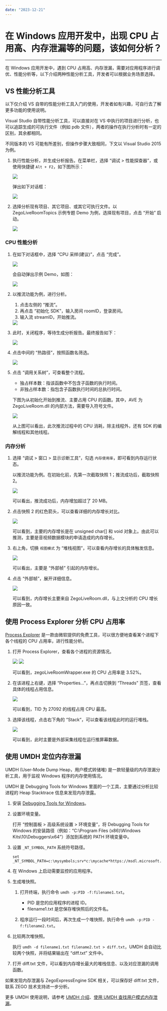 ```yaml
---
date: "2023-12-21"
---
```

# 在 Windows 应用开发中，出现 CPU 占用高、内存泄漏等的问题，该如何分析？

---

在 Windows 应用开发中，遇到 CPU 占用高、内存泄漏，需要对应用程序进行调优、性能分析等，以下介绍两种性能分析工具，开发者可以根据业务场景选择。


## VS 性能分析工具

<Note title="说明">


以下仅介绍 VS 自带的性能分析工具入门的使用，开发者如有兴趣，可自行去了解更多功能的使用说明。

</Note>



Visual Studio 自带性能分析工具，可以直接对在 VS 中执行的项目进行分析，也可以追踪生成的可执行文件（例如 pdb 文件），两者的操作在执行分析时有一定的区别，其余都相同。


不同版本的 VS 可能有所差别，但操作步骤大致相同，下文以 Visual Studio 2015 为例。

1. 执行性能分析，并生成分析报告。在菜单栏，选择 “调试 > 性能探查器”，或使用快捷键 `Alt + F2`，如下图所示：    

    <Frame width="512" height="auto" caption=""><Frame width="512" height="auto" caption=""><img src="https://doc-media.zego.im/sdk-doc/Pics/FAQ/Performance/windows_1.png" /></Frame></Frame>

    弹出如下对话框：

    <Frame width="512" height="auto" caption=""><Frame width="512" height="auto" caption=""><img src="https://doc-media.zego.im/sdk-doc/Pics/FAQ/Performance/windows_2.png" /></Frame></Frame>

2. 选择分析现有项目、其它项目、或其它可执行文件。以 ZegoLiveRoomTopics 示例专题 Demo 为例，选择现有项目，点击 “开始” 启动。

    <Frame width="512" height="auto" caption=""><Frame width="512" height="auto" caption=""><img src="https://doc-media.zego.im/sdk-doc/Pics/FAQ/Performance/windows_3.png" /></Frame></Frame>

### CPU 性能分析

1. 在如下对话框中，选择 “CPU 采样(建议)”，点击 “完成”。

    <Frame width="512" height="auto" caption=""><Frame width="512" height="auto" caption=""><img src="https://doc-media.zego.im/sdk-doc/Pics/FAQ/Performance/windows_cpu_1.png" /></Frame></Frame>

    会自动弹出示例 Demo，如图：

    <Frame width="512" height="auto" caption=""><Frame width="512" height="auto" caption=""><img src="https://doc-media.zego.im/sdk-doc/Pics/FAQ/Performance/windows_cpu_2.png" /></Frame></Frame>

2. 以推流功能为例，进行分析。

    1. 点击左侧的 “推流”。
    2. 再点击 “初始化 SDK”，输入房间 roomID，登录房间。
    3. 输入流 streamID，开始推流。
   
    <Frame width="512" height="auto" caption=""><Frame width="512" height="auto" caption=""><img src="https://doc-media.zego.im/sdk-doc/Pics/FAQ/Performance/windows_cpu_3.png" /></Frame></Frame>

3. 此时，关闭程序，等待生成分析报告。最终报告如下：

    <Frame width="512" height="auto" caption=""><Frame width="512" height="auto" caption=""><img src="https://doc-media.zego.im/sdk-doc/Pics/FAQ/Performance/windows_cpu_4.png" /></Frame></Frame>

4. 点击中间的 “热路径”，按照函数名筛选。

    <Frame width="512" height="auto" caption=""><Frame width="512" height="auto" caption=""><img src="https://doc-media.zego.im/sdk-doc/Pics/FAQ/Performance/windows_cpu_5.png" /></Frame></Frame>

5. 点击 “调用关系树”，可查看整个流程。

    - 独占样本数：指该函数中不包含子函数的执行时间。
    - 非独占样本数：指包含子函数执行时间的总执行时间。

    下图为从初始化开始到推流、主要占用 CPU 的函数。其中，AVE 为 ZegoLiveRoom.dll 的内部方法，需要导入符号文件。

    <Frame width="512" height="auto" caption=""><Frame width="512" height="auto" caption=""><img src="https://doc-media.zego.im/sdk-doc/Pics/FAQ/Performance/windows_cpu_6.png" /></Frame></Frame>

    从上图可以看出，此次推流过程中的 CPU 消耗，除主线程外，还有 SDK 的编解线程和其他线程。



### 内存分析

1. 选择 “调试 > 窗口 > 显示诊断工具”，勾选 `内存使用率`，即可看到内存运行状态。

    以推流功能为例。在初始化前，先第一次截取快照 1；推流成功后，截取快照 2。

    <Frame width="512" height="auto" caption=""><Frame width="512" height="auto" caption=""><img src="https://doc-media.zego.im/sdk-doc/Pics/FAQ/Performance/windows_memory_1.png" /></Frame></Frame>

    可以看出，推流成功后，内存增加超过了 20 MB。

2. 点击快照 2 的红色箭头，可以查看详细的内存增长对比。

    <Frame width="512" height="auto" caption=""><Frame width="512" height="auto" caption=""><img src="https://doc-media.zego.im/sdk-doc/Pics/FAQ/Performance/windows_memory_2.png" /></Frame></Frame>

    可以看到，主要的内存增长是在 unsigned char[] 和 void 对象上。由此可以推测，主要是音视频数据模块的申请造成的内存增长。

3. 右上角，切换 `视图模式` 为 “堆栈视图”，可以查看内存增长的具体触发信息。

    <Frame width="512" height="auto" caption=""><Frame width="512" height="auto" caption=""><img src="https://doc-media.zego.im/sdk-doc/Pics/FAQ/Performance/windows_memory_3.png" /></Frame></Frame>

    可以看出，主要是 “外部帧” 引起的内存增长。

4. 点击 “外部帧”，展开详细信息。

    <Frame width="512" height="auto" caption=""><Frame width="512" height="auto" caption=""><img src="https://doc-media.zego.im/sdk-doc/Pics/FAQ/Performance/windows_memory_4.png" /></Frame></Frame>

    可以看到，内存增长主要来自 ZegoLiveRoom.dll，与上文分析的 CPU 增长原因一致。

## 使用 Process Explorer 分析 CPU 占用率

[Process Explorer](https://learn.microsoft.com/en-us/sysinternals/downloads/process-explorer) 是一款由微软提供的免费工具，可以很方便地查看某个进程下各个线程的 CPU 占用率，进行性能分析。

1. 打开 Process Explorer，查看各个进程的资源情况。

    <Frame width="512" height="auto" caption=""><Frame width="512" height="auto" caption=""><img src="https://doc-media.zego.im/sdk-doc/Pics/FAQ/Performance/pe_1.png" /></Frame></Frame>

    <Frame width="512" height="auto" caption=""><Frame width="512" height="auto" caption=""><img src="https://doc-media.zego.im/sdk-doc/Pics/FAQ/Performance/pe_2.png" /></Frame></Frame>

    可以看到，zegoLiveRoomWrapper.exe 的 CPU 占用率是 3.52%。

2. 在该进程上右键，选择 “Properties...”，再点击切换到 “Threads” 页签，查看具体的线程占用信息。

    <Frame width="512" height="auto" caption=""><Frame width="512" height="auto" caption=""><img src="https://doc-media.zego.im/sdk-doc/Pics/FAQ/Performance/pe_3.png" /></Frame></Frame>

    可以看到，TID 为 27092 的线程占用 CPU 最高。

3. 选择该线程，点击右下角的 “Stack“，可以查看该线程此时的运行堆栈。

    <Frame width="512" height="auto" caption=""><Frame width="512" height="auto" caption=""><img src="https://doc-media.zego.im/sdk-doc/Pics/FAQ/Performance/pe_4.png" /></Frame></Frame>

    可以看到，此时主要是外部采集线程在运行推屏幕数据。

## 使用 UMDH 定位内存泄漏

UMDH (User-Mode Dump Heap，用户模式转储堆) 是一款轻量级的内存泄漏分析工具，用于监视 Windows 程序的内存使用情况。

UMDH 是 Debugging Tools for Windows 里面的一个工具，主要通过分析比较进程的 Heap Stacktrace 信息来发现内存泄露。

1. 安装 [Debugging Tools for Windows](https://learn.microsoft.comhttps://doc-zh.zego.im/zh-cn/windows-hardware/drivers/debugger/debugger-download-tools#install-debugging-tools-for-windows)。

2. 设置环境变量。
    
    打开 “控制面板 > 高级系统设置 > 环境变量”，将 Debugging Tools for Windows 的安装路径（例如：“C:\Program Files (x86)\Windows Kits\10\Debuggers\x64”）添加到系统的 PATH 环境变量中。

3. 设置 `_NT_SYMBOL_PATH` 系统符号路径。

    ```
    set _NT_SYMBOL_PATH=c:\mysymbols;srv*c:\mycache*https://msdl.microsoft.com/download/symbols
    ```

4. 在 Windows 上启动需要监控的应用程序。

5. 生成堆快照。

    1. 打开终端，执行命令 `umdh -p:PID -f:filename1.txt`。

        - PID 是您的应用程序的进程 ID。
        - filename1.txt 是您保存堆快照后的文件名。
  
    2. 程序运行一段时间后，再次生成一个堆快照，执行命令 `umdh -p:PID -f:filename2.txt`。

6. 比较两次堆快照。

    执行 `umdh -d filename1.txt filename2.txt > diff.txt`，UMDH 会自动比较两个快照，并将结果输出在 “diff.txt” 文件中。

7. 打开 diff.txt 文件，可以看到内存增长最大的堆栈信息、以及对应泄漏的调用函数。

如果发现内存泄漏与 ZegoExpressEngine SDK 相关，可以保存好 diff.txt 文件，联系 ZEGO 技术支持进一步分析。

更多 UMDH 使用说明，请参考 [UMDH 介绍](https://learn.microsoft.comhttps://doc-zh.zego.im/zh-cn/windows-hardware/drivers/debugger/umdh)、[使用 UMDH 查找用户模式内存泄漏](https://learn.microsoft.comhttps://doc-zh.zego.im/zh-cn/windows-hardware/drivers/debugger/using-umdh-to-find-a-user-mode-memory-leak)。